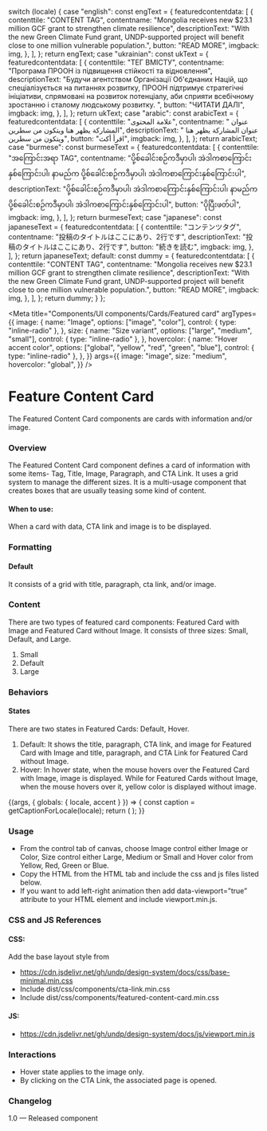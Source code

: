 
  switch (locale) {
    case "english":
      const engText = {
        featuredcontentdata: [
          {
            contenttile: "CONTENT TAG",
            contentname:
              "Mongolia receives new $23.1 million GCF grant to strengthen climate resilience",
            descriptionText:
              "With the new Green Climate Fund grant, UNDP-supported project will benefit close to one million vulnerable population.",
            button: "READ MORE",
            imgback: img,
          },
        ],
      };
      return engText;
    case "ukrainian":
      const ukText = {
        featuredcontentdata: [
          {
            contenttile: "ТЕГ ВМІСТУ",
            contentname: "Програма ПРООН із підвищення стійкості та відновлення",
            descriptionText:
              "Будучи агентством Організації Об'єднаних Націй, що спеціалізується на питаннях розвитку, ПРООН підтримує стратегічні ініціативи, спрямовані на розвиток потенціалу, аби сприяти всебічному зростанню і сталому людському розвитку. ",
            button: "ЧИТАТИ ДАЛІ",
            imgback: img,
          },
        ],
      };
      return ukText;
    case "arabic":
      const arabicText = {
        featuredcontentdata: [
          {
            contenttile: "علامة المحتوى",
            contentname: " عنوان المشاركة يظهر هنا ويتكون من سطرين",
            descriptionText: " عنوان المشاركة يظهر هنا ويتكون من سطرين",
            button: "اقرأ أكث",
            imgback: img,
          },
        ],
      };
      return arabicText;
    case "burmese":
      const burmeseText = {
        featuredcontentdata: [
          {
            contenttile: "အကြောင်းအရာ TAG",
            contentname:
              "ပို့စ်ခေါင်းစဉ်ကဒီမှာပါ၊ အဲဒါကစာကြောင်းနှစ်ကြောင်းပါ၊ နာမည်က ပို့စ်ခေါင်းစဉ်ကဒီမှာပါ၊ အဲဒါကစာကြောင်းနှစ်ကြောင်းပါ",
            descriptionText:
              "ပို့စ်ခေါင်းစဉ်ကဒီမှာပါ၊ အဲဒါကစာကြောင်းနှစ်ကြောင်းပါ၊ နာမည်က ပို့စ်ခေါင်းစဉ်ကဒီမှာပါ၊ အဲဒါကစာကြောင်းနှစ်ကြောင်းပါ",
            button: "ပိုပြီးဖတ်ပါ",
            imgback: img,
          },
        ],
      };
      return burmeseText;
    case "japanese":
      const japaneseText = {
        featuredcontentdata: [
          {
            contenttile: "コンテンツタグ",
            contentname: "投稿のタイトルはここにあり、2行です",
            descriptionText: "投稿のタイトルはここにあり、2行です",
            button: "続きを読む",
            imgback: img,
          },
        ],
      };
      return japaneseText;
    default:
      const dummy = {
        featuredcontentdata: [
          {
            contenttile: "CONTENT TAG",
            contentname:
              "Mongolia receives new $23.1 million GCF grant to strengthen climate resilience",
            descriptionText:
              "With the new Green Climate Fund grant, UNDP-supported project will benefit close to one million vulnerable population.",
            button: "READ MORE",
            imgback: img,
          },
        ],
      };
      return dummy;
  }
};

<Meta
  title="Components/UI components/Cards/Featured card"
  argTypes={{
    image: {
      name: "Image",
      options: ["image", "color"],
      control: { type: "inline-radio" },
    },
    size: {
      name: "Size variant",
      options: ["large", "medium", "small"],
      control: { type: "inline-radio" },
    },
    hovercolor: {
      name: "Hover accent color",
      options: ["global", "yellow", "red", "green", "blue"],
      control: { type: "inline-radio" },
    },
  }}
  args={{
    image: "image",
    size: "medium",
    hovercolor: "global",
  }}
/>

# Feature Content Card

The Featured Content Card components are cards with information and/or image.

### Overview

The Featured Content Card component defines a card of information with some items- Tag, Title, Image, Paragraph, and CTA Link. It uses a grid system to manage the different sizes. It is a multi-usage component that creates boxes that are usually teasing some kind of content.

#### When to use:

When a card with data, CTA link and image is to be displayed.

### Formatting

#### Default

It consists of a grid with title, paragraph, cta link, and/or image.

### Content

There are two types of featured card components: Featured Card with Image and Featured Card without Image. It consists of three sizes: Small, Default, and Large.

1. Small
2. Default
3. Large

### Behaviors

#### States

There are two states in Featured Cards: Default, Hover.

1. Default: It shows the title, paragraph, CTA link, and image for Featured Card with Image and title, paragraph, and CTA Link for Featured Card without Image.
2. Hover: In hover state, when the mouse hovers over the Featured Card with Image, image is displayed. While for Featured Cards without Image, when the mouse hovers over it, yellow color is displayed without image.

<Canvas>
  <Story name="Featured card">
    {(args, { globals: { locale, accent } }) => {
      const caption = getCaptionForLocale(locale);
      return (
        <FeaturedContentCard
          data={caption.featuredcontentdata}
          headertext={caption.headertext}
          {...args}
        ></FeaturedContentCard>
      );
    }}
  </Story>
</Canvas>

### Usage

- From the control tab of canvas, choose Image control either Image or Color, Size control either Large, Medium or Small and Hover color from Yellow, Red, Green or Blue.
- Copy the HTML from the HTML tab and include the css and js files listed below.
- If you want to add left-right animation then add data-viewport=”true” attribute to your HTML element and include viewport.min.js.

### CSS and JS References

#### CSS:

Add the base layout style from

- https://cdn.jsdelivr.net/gh/undp/design-system/docs/css/base-minimal.min.css
- Include dist/css/components/cta-link.min.css
- Include dist/css/components/featured-content-card.min.css

#### JS:

- https://cdn.jsdelivr.net/gh/undp/design-system/docs/js/viewport.min.js

### Interactions

- Hover state applies to the image only.
- By clicking on the CTA Link, the associated page is opened.

### Changelog

1.0 — Released component
